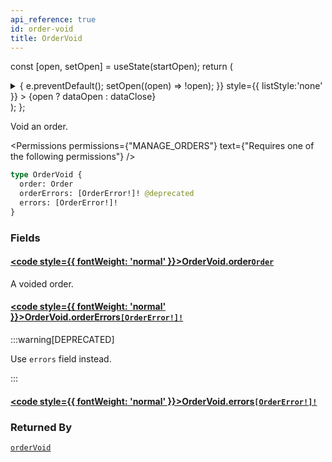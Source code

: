 ```yaml
---
api_reference: true
id: order-void
title: OrderVoid
---
```






const [open, setOpen] = useState(startOpen);
return (
<details {...(open ? { open: true } : {})} className="details" style={{ border:'none', boxShadow:'none', background:'var(--ifm-background-color)' }}>
<summary
onClick={(e) => {
e.preventDefault();
setOpen((open) => !open);
}}
style={{ listStyle:'none' }} >
{open ? dataOpen : dataClose}
</summary>
{open && children}
</details>
);
};

Void an order.


<Permissions permissions={"MANAGE_ORDERS"} text={"Requires one of the following permissions"} />


```graphql
type OrderVoid {
  order: Order
  orderErrors: [OrderError!]! @deprecated
  errors: [OrderError!]!
}
```

### Fields

#### [<code style={{ fontWeight: 'normal' }}>OrderVoid.<b>order</b></code>](#)<Bullet />[`Order`](../../../api-reference/orders/objects/order.mdx) <Badge class="badge badge--secondary" text="object"/> <Badge class="badge badge--secondary" text="orders"/>

A voided order.

#### [<code style={{ fontWeight: 'normal' }}>OrderVoid.<b>orderErrors</b></code>](#)<Bullet />[`[OrderError!]!`](../../../api-reference/orders/objects/order-error.mdx) <Badge class="badge badge--deprecated badge--secondary" text="deprecated"/> <Badge class="badge badge--secondary" text="non-null"/> <Badge class="badge badge--secondary" text="object"/> <Badge class="badge badge--secondary" text="orders"/>

:::warning[DEPRECATED]

Use `errors` field instead.

:::

#### [<code style={{ fontWeight: 'normal' }}>OrderVoid.<b>errors</b></code>](#)<Bullet />[`[OrderError!]!`](../../../api-reference/orders/objects/order-error.mdx) <Badge class="badge badge--secondary" text="non-null"/> <Badge class="badge badge--secondary" text="object"/> <Badge class="badge badge--secondary" text="orders"/>

### Returned By

[`orderVoid`](../../../api-reference/orders/mutations/order-void.mdx) <Badge class="badge badge--secondary" text="mutation"/>


